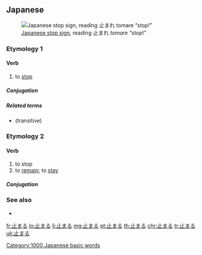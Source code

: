 ==Japanese==
{{ja-kanjitab|止}}
[[File:Japan Stop&Pedestrian Crossing.jpg|thumb|upright|[[w:Road signs in Japan|Japanese stop sign]], reading 止まれ ''tomare'' “stop!”]]

===Etymology 1===

====Verb====
{{ja-verb|とまる|type=1|tr=intrans}}

# to [[stop]]

=====Conjugation=====
{{ja-go-ru|とま}}

=====Related terms=====
* {{ja-r|止める|とめる}} (transitive)

===Etymology 2===

====Verb====
{{ja-verb|とどまる|type=1|tr=intrans}}

# to stop
# to [[remain]]; to [[stay]]

=====Conjugation=====
{{ja-go-ru|とどま}}

===See also===
* {{ja-r|止む|やむ}}

[[Category:1000 Japanese basic words]]

[[fr:止まる]]
[[lo:止まる]]
[[li:止まる]]
[[mg:止まる]]
[[pt:止まる]]
[[th:止まる]]
[[chr:止まる]]
[[tr:止まる]]
[[uk:止まる]]